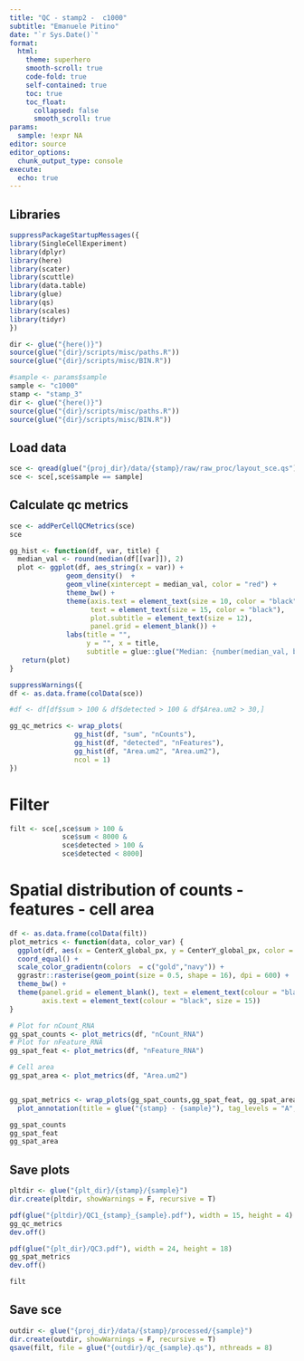 ```yaml
---
title: "QC - stamp2 -  c1000"
subtitle: "Emanuele Pitino"
date: "`r Sys.Date()`"
format: 
  html:
    theme: superhero
    smooth-scroll: true
    code-fold: true
    self-contained: true
    toc: true
    toc_float: 
      collapsed: false
      smooth_scroll: true
params:
  sample: !expr NA
editor: source
editor_options: 
  chunk_output_type: console
execute:
  echo: true
---
```


## Libraries
```r
suppressPackageStartupMessages({
library(SingleCellExperiment)
library(dplyr)
library(here)
library(scater)
library(scuttle)
library(data.table)
library(glue)
library(qs)
library(scales)
library(tidyr)
})
```

```r
dir <- glue("{here()}")
source(glue("{dir}/scripts/misc/paths.R"))
source(glue("{dir}/scripts/misc/BIN.R"))

#sample <- params$sample
sample <- "c1000"
stamp <- "stamp_3"
dir <- glue("{here()}")
source(glue("{dir}/scripts/misc/paths.R"))
source(glue("{dir}/scripts/misc/BIN.R"))
```

## Load data

```r
sce <- qread(glue("{proj_dir}/data/{stamp}/raw/raw_proc/layout_sce.qs"), nthreads = 8)
sce <- sce[,sce$sample == sample]
```

## Calculate qc metrics

```r
sce <- addPerCellQCMetrics(sce)
sce
```

```r
gg_hist <- function(df, var, title) {
  median_val <- round(median(df[[var]]), 2)
  plot <- ggplot(df, aes_string(x = var)) + 
              geom_density()  + 
              geom_vline(xintercept = median_val, color = "red") + 
              theme_bw() +
              theme(axis.text = element_text(size = 10, color = "black"),
                    text = element_text(size = 15, color = "black"),
                    plot.subtitle = element_text(size = 12),
                    panel.grid = element_blank()) +
              labs(title = "", 
                   y = "", x = title,
                   subtitle = glue::glue("Median: {number(median_val, big.mark = '.')}"))
   return(plot)
}
```



```r
suppressWarnings({
df <- as.data.frame(colData(sce))

#df <- df[df$sum > 100 & df$detected > 100 & df$Area.um2 > 30,]

gg_qc_metrics <- wrap_plots(
                gg_hist(df, "sum", "nCounts"),
                gg_hist(df, "detected", "nFeatures"),
                gg_hist(df, "Area.um2", "Area.um2"),
                ncol = 1)
})
```


# Filter

```r
filt <- sce[,sce$sum > 100 &
             sce$sum < 8000 &
             sce$detected > 100 & 
             sce$detected < 8000] 
```


# Spatial distribution of counts - features - cell area
```r
df <- as.data.frame(colData(filt))
plot_metrics <- function(data, color_var) {
  ggplot(df, aes(x = CenterX_global_px, y = CenterY_global_px, color = .data[[color_var]])) + 
  coord_equal() +
  scale_color_gradientn(colors  = c("gold","navy")) +
  ggrastr::rasterise(geom_point(size = 0.5, shape = 16), dpi = 600) +
  theme_bw() + 
  theme(panel.grid = element_blank(), text = element_text(colour = "black", size = 20), 
        axis.text = element_text(colour = "black", size = 15)) 
}

# Plot for nCount_RNA
gg_spat_counts <- plot_metrics(df, "nCount_RNA")
# Plot for nFeature_RNA
gg_spat_feat <- plot_metrics(df, "nFeature_RNA")

# Cell area
gg_spat_area <- plot_metrics(df, "Area.um2")


gg_spat_metrics <- wrap_plots(gg_spat_counts,gg_spat_feat, gg_spat_area, ncol = 3) + 
  plot_annotation(title = glue("{stamp} - {sample}"), tag_levels = "A",theme = theme(plot.title = element_text(size = 30)))
```

```r
gg_spat_counts
gg_spat_feat
gg_spat_area
```

## Save plots
```r
pltdir <- glue("{plt_dir}/{stamp}/{sample}")
dir.create(pltdir, showWarnings = F, recursive = T)

pdf(glue("{pltdir}/QC1_{stamp}_{sample}.pdf"), width = 15, height = 4)
gg_qc_metrics
dev.off()
```

```r
pdf(glue("{plt_dir}/QC3.pdf"), width = 24, height = 18)
gg_spat_metrics
dev.off()
```

```r
filt
```

## Save sce
```r
outdir <- glue("{proj_dir}/data/{stamp}/processed/{sample}")
dir.create(outdir, showWarnings = F, recursive = T)
qsave(filt, file = glue("{outdir}/qc_{sample}.qs"), nthreads = 8)
```
